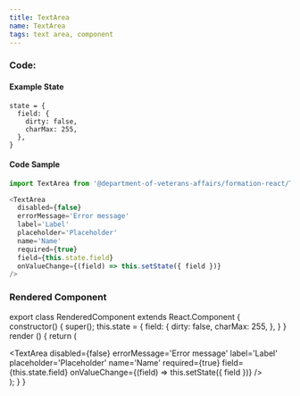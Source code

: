 ```yaml
---
title: TextArea
name: TextArea
tags: text area, component
---
```



### Code:

#### Example State
```
state = {
  field: {
    dirty: false,
    charMax: 255,
  },
}
```

#### Code Sample
```javascript
import TextArea from '@department-of-veterans-affairs/formation-react/TextArea'

<TextArea
  disabled={false}
  errorMessage='Error message'
  label='Label'
  placeholder='Placeholder'
  name='Name'
  required={true}
  field={this.state.field}
  onValueChange={(field) => this.setState({ field })}
/>
```

### Rendered Component

export class RenderedComponent extends React.Component {
  constructor() {
    super();
    this.state = {
      field: {
        dirty: false,
        charMax: 255,
      },
    }
  }
  render () {
    return (
      <div className="site-c-reactcomp__rendered">
        <TextArea
          disabled={false}
          errorMessage='Error message'
          label='Label'
          placeholder='Placeholder'
          name='Name'
          required={true}
          field={this.state.field}
          onValueChange={(field) => this.setState({ field })}
        />
      </div>
    );
  }
}

<RenderedComponent />
